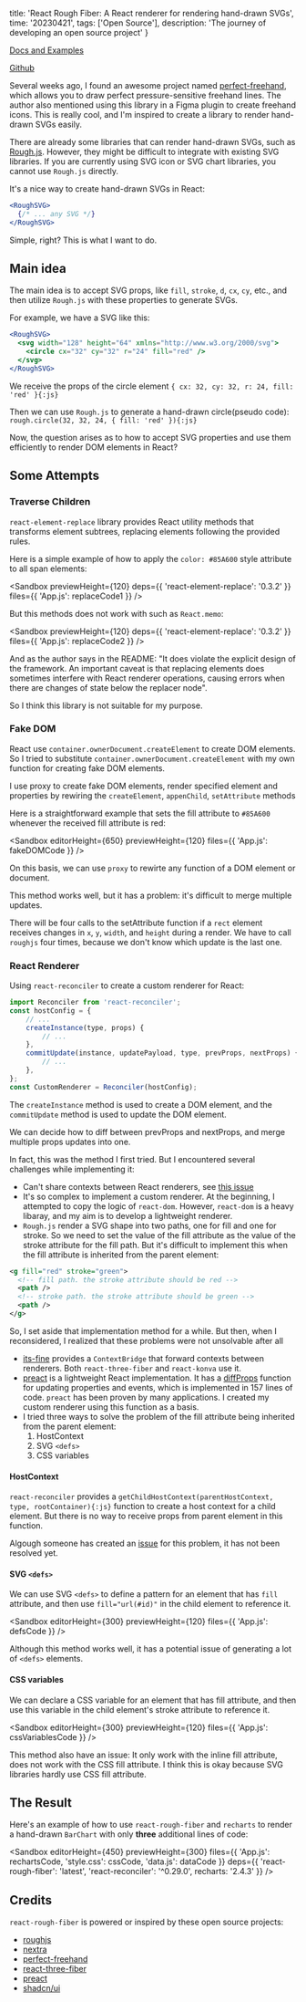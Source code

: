 
  title: 'React Rough Fiber: A React renderer for rendering hand-drawn SVGs',
  time: '20230421',
  tags: ['Open Source'],
	description: 'The journey of developing an open source project'
}

<ImageLink
  title="React Rough Fiber"
  desc="A React renderer for rendering hand-drawn SVGs."
  href="https://github.com/Bowen7/react-rough-fiber"
  img="https://user-images.githubusercontent.com/27432981/233581368-3b8bb5e1-5d18-48ff-b0ee-89d78abb7796.png"
/>

[Docs and Examples](https://react-rough-fiber.amind.app)

[Github](https://github.com/Bowen7/react-rough-fiber)

Several weeks ago, I found an awesome project named [perfect-freehand](https://github.com/steveruizok/perfect-freehand),
which allows you to draw perfect pressure-sensitive freehand lines.
The author also mentioned using this library in a Figma plugin to create freehand icons.
This is really cool, and I'm inspired to create a library to render hand-drawn SVGs easily.

There are already some libraries that can render hand-drawn SVGs, such as [Rough.js](https://roughjs.com/).
However, they might be difficult to integrate with existing SVG libraries.
If you are currently using SVG icon or SVG chart libraries, you cannot use `Rough.js` directly.

It's a nice way to create hand-drawn SVGs in React:

```jsx
<RoughSVG>
  {/* ... any SVG */}
</RoughSVG>
```

Simple, right? This is what I want to do.

## Main idea

The main idea is to accept SVG props, like `fill`, `stroke`, `d`, `cx`, `cy`, etc.,
and then utilize `Rough.js` with these properties to generate SVGs.

For example, we have a SVG like this:

```jsx
<RoughSVG>
  <svg width="128" height="64" xmlns="http://www.w3.org/2000/svg">
    <circle cx="32" cy="32" r="24" fill="red" />
  </svg>
</RoughSVG>
```

We receive the props of the circle element `{ cx: 32, cy: 32, r: 24, fill: 'red' }{:js}`

Then we can use `Rough.js` to generate a hand-drawn circle(pseudo code): `rough.circle(32, 32, 24, { fill: 'red' }){:js}`

Now, the question arises as to how to accept SVG properties and use them efficiently to render DOM elements in React?

## Some Attempts

### Traverse Children

`react-element-replace` library provides React utility methods that transforms element subtrees, replacing elements following the provided rules.

Here is a simple example of how to apply the `color: #85A600` style attribute to all span elements:

<Sandbox
	previewHeight={120}
  deps={{ 'react-element-replace': '0.3.2' }}
  files={{
    'App.js': replaceCode1
  }}
/>

But this methods does not work with such as `React.memo`:

<Sandbox
	previewHeight={120}
  deps={{ 'react-element-replace': '0.3.2' }}
  files={{
    'App.js': replaceCode2
  }}
/>

And as the author says in the README: "It does violate the explicit design of the framework.
An important caveat is that replacing elements does sometimes interfere with React renderer operations, causing errors when there are changes of state below the replacer node".

So I think this library is not suitable for my purpose.

### Fake DOM

React use `container.ownerDocument.createElement` to create DOM elements.
So I tried to substitute `container.ownerDocument.createElement` with my own function for creating fake DOM elements.

I use proxy to create fake DOM elements,
render specified element and properties by rewiring the `createElement`, `appenChild`, `setAttribute` methods

Here is a straightforward example that sets the fill attribute to `#85A600` whenever the received fill attribute is red:

<Sandbox
	editorHeight={650}
	previewHeight={120}
  files={{
    'App.js': fakeDOMCode
  }}
/>

On this basis, we can use `proxy` to rewirte any function of a DOM element or document.

This method works well, but it has a problem: it's difficult to merge multiple updates.

There will be four calls to the setAttribute function if a `rect` element receives changes in `x`, `y`, `width`, and `height` during a render.
We have to call `roughjs` four times, because we don't know which update is the last one.

### React Renderer

Using `react-reconciler` to create a custom renderer for React:

``` js
import Reconciler from 'react-reconciler';
const hostConfig = {
	// ...
	createInstance(type, props) {
		// ...
	},
	commitUpdate(instance, updatePayload, type, prevProps, nextProps) {
		// ...
	},
};
const CustomRenderer = Reconciler(hostConfig);
```

The `createInstance` method is used to create a DOM element,
and the `commitUpdate` method is used to update the DOM element.

We can decide how to diff between prevProps and nextProps, and merge multiple props updates into one.

In fact, this was the method I first tried.
But I encountered several challenges while implementing it:

- Can't share contexts between React renderers, see [this issue](https://github.com/facebook/react/issues/17275)
- It's so complex to implement a custom renderer. At the beginning, I attempted to copy the logic of `react-dom`.
	However, `react-dom` is a heavy libaray, and my aim is to develop a lightweight renderer.
- `Rough.js` render a SVG shape into two paths, one for fill and one for stroke.
	So we need to set the value of the fill attribute as the value of the stroke attribute for the fill path.
	But it's difficult to implement this when the fill attribute is inherited from the parent element:

``` xml
<g fill="red" stroke="green">
  <!-- fill path. the stroke attribute should be red -->
  <path />
  <!-- stroke path. the stroke attribute should be green -->
  <path />
</g>
```

So, I set aside that implementation method for a while.
But then, when I reconsidered, I realized that these problems were not unsolvable after all

- [its-fine](https://www.npmjs.com/package/its-fine) provides a `ContextBridge` that forward contexts between renderers.
	Both `react-three-fiber` and `react-konva` use it.
- [preact](https://github.com/preactjs/preact) is a lightweight React implementation.
	It has a [diffProps](https://github.com/preactjs/preact/blob/master/src/diff/props.js) function for updating properties and events, which is implemented in 157 lines of code.
	`preact` has been proven by many applications. I created my custom renderer using this function as a basis.
- I tried three ways to solve the problem of the fill attribute being inherited from the parent element:
	1. HostContext
	2. SVG `<defs>`
	3. CSS variables

#### HostContext

`react-reconciler` provides a `getChildHostContext(parentHostContext, type, rootContainer){:js}` function to create a host context for a child element.
But there is no way to receive props from parent element in this function.

Algough someone has created an [issue](https://github.com/facebook/react/issues/24138) for this problem, it has not been resolved yet.

#### SVG `<defs>`

We can use SVG `<defs>` to define a pattern for an element that has `fill` attribute, and then use `fill="url(#id)"` in the child element to reference it.

<Sandbox
	editorHeight={300}
	previewHeight={120}
  files={{
    'App.js': defsCode
  }}
/>

Although this method works well, it has a potential issue of generating a lot of `<defs>` elements.

#### CSS variables

We can declare a CSS variable for an element that has fill attribute, and then use this variable in the child element's stroke attribute to reference it.

<Sandbox
	editorHeight={300}
	previewHeight={120}
  files={{
    'App.js': cssVariablesCode
  }}
/>

This method also have an issue: It only work with the inline fill attribute, does not work with the CSS fill attribute.
I think this is okay because SVG libraries hardly use CSS fill attribute.

## The Result

Here's an example of how to use `react-rough-fiber` and `recharts` to render a hand-drawn `BarChart` with only **three** additional lines of code:

<Sandbox
	editorHeight={450}
	previewHeight={300}
  files={{
    'App.js': rechartsCode,
		'style.css': cssCode,
		'data.js': dataCode
  }}
	deps={{
		'react-rough-fiber': 'latest',
  	'react-reconciler': '^0.29.0',
		recharts: '2.4.3'
	}}
/>

## Credits

`react-rough-fiber` is powered or inspired by these open source projects:

- [roughjs](https://github.com/rough-stuff/rough)
- [nextra](https://github.com/shuding/nextra)
- [perfect-freehand](https://github.com/steveruizok/perfect-freehand)
- [react-three-fiber](https://github.com/pmndrs/react-three-fiber)
- [preact](https://github.com/preactjs/preact)
- [shadcn/ui](https://github.com/shadcn/ui)

